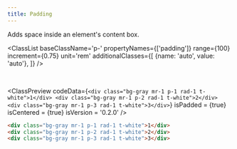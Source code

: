 ```yaml
---
title: Padding
---
```



Adds space inside an element's content box.

<ClassList 
  baseClassName='p-' 
  propertyNames={['padding']} 
  range={100} 
  increment={0.75} 
  unit='rem' 
  additionalClasses={[
    {name: 'auto', value: 'auto'},
  ]} 
/>

<br />

<ClassPreview
  codeData={`
    <div class="bg-gray mr-1 p-1 rad-1 t-white">1</div>
    <div class="bg-gray mr-1 p-2 rad-1 t-white">2</div>
    <div class="bg-gray mr-1 p-3 rad-1 t-white">3</div>
  `}
  isPadded = {true}
  isCentered = {true}
  isVersion = '0.2.0'
/>

```html
<div class="bg-gray mr-1 p-1 rad-1 t-white">1</div>
<div class="bg-gray mr-1 p-2 rad-1 t-white">2</div>
<div class="bg-gray mr-1 p-3 rad-1 t-white">3</div>
```